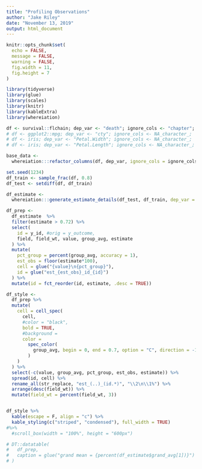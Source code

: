 ```yaml
---
title: "Profiling Observations"
author: "Jake Riley"
date: "November 13, 2019"
output: html_document
---
```


<style type="text/css">
div.main-container {
  max-width: 100%;
  margin-left: auto;
  margin-right: auto;
}
</style>

```r
knitr::opts_chunk$set(
  echo = FALSE, 
  message = FALSE, 
  warning = FALSE,
  fig.width = 11,
  fig.height = 7
)
```

```r
library(tidyverse)
library(glue)
library(scales)
library(knitr)
library(kableExtra)
library(whereiation)

df <- survival::flchain; dep_var <- "death"; ignore_cols <- "chapter";
# df <- ggplot2::mpg; dep_var <- "cty"; ignore_cols <- NA_character_;
# df <- iris; dep_var <- "Petal.Width"; ignore_cols <- NA_character_;
# df <- iris; dep_var <- "Petal.Length"; ignore_cols <- NA_character_;

base_data <- 
  whereiation:::refactor_columns(df, dep_var, ignore_cols = ignore_cols)

set.seed(1234)
df_train <- sample_frac(df, 0.8)
df_test <- setdiff(df, df_train)

df_estimate <-
  whereiation:::generate_estimate_details(df_test, df_train, dep_var = "death")
```

```r
df_prep <-
  df_estimate  %>% 
  filter(estimate > 0.72) %>%
  select(
    id = y_id, #orig = y_outcome, 
    field, field_wt, value, group_avg, estimate
  ) %>% 
  mutate(
    pct_group = percent(group_avg, accuracy = 1),
    est_obs = floor(estimate*100),
    cell = glue("{value}\n{pct_group}"),
    id = glue("est_{est_obs}_id_{id}")
  ) %>% 
  mutate(id = fct_reorder(id, estimate, .desc = TRUE))

df_style <-
  df_prep %>% 
  mutate(
    cell = cell_spec(
      cell,
      #color = "black", 
      bold = TRUE,
      #background =
      color = 
        spec_color(
          group_avg, begin = 0, end = 0.7, option = "C", direction = -1#, alpha = 0.3
        )
    )
  ) %>% 
  select(-c(value, group_avg, pct_group, est_obs, estimate)) %>% 
  spread(id, cell) %>% 
  rename_all(str_replace, "est_(..)_(id.*)", "\\2\n\\1%") %>% 
  arrange(desc(field_wt)) %>% 
  mutate(field_wt = percent(field_wt, 3))


df_style %>% 
  kable(escape = F, align = "c") %>%
  kable_styling(c("striped", "condensed"), full_width = TRUE)
#%>%
  #scroll_box(width = "100%", height = "600px")

# DT::datatable(
#   df_prep, 
#   caption = glue("grand mean = {percent(df_estimate$grand_avg[1])}")
# )

```
  
